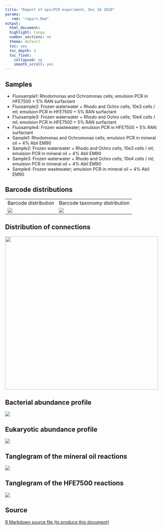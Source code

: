 ```yaml
---
title: "Report of epicPCR experiment, Dec 18 2020"
params:
   rmd: "report.Rmd"
output:
  html_document:
  highlight: tango
  number_sections: no
  theme: default
  toc: yes
  toc_depth: 3
  toc_float:
    collapsed: no
    smooth_scroll: yes
---
```


## Samples

- Fluosample1: Rhodomonas and Ochromonas cells; emulsion PCR in HFE7500 + 5% RAN surfactant
- Fluosample2: Frozen waterwater + Rhodo and Ochro cells; 10e3 cells / ml; emulsion PCR in HFE7500 + 5% RAN surfactant
- Fluosample3: Frozen waterwater + Rhodo and Ochro cells; 10e4 cells / ml; emulsion PCR in HFE7500 + 5% RAN surfactant
- Fluosample4: Frozen wastewater; emulsion PCR in HFE7500 + 5% RAN surfactant
- Sample1: Rhodomonas and Ochromonas cells; emulsion PCR in mineral oil + 4% Abil EM90
- Sample2: Frozen waterwater + Rhodo and Ochro cells; 10e3 cells / ml; emulsion PCR in mineral oil + 4% Abil EM90
- Sample3: Frozen waterwater + Rhodo and Ochro cells; 10e4 cells / ml; emulsion PCR in mineral oil + 4% Abil EM90
- Sample4: Frozen wastewater; emulsion PCR in mineral oil + 4% Abil EM90

## Barcode distributions

<table>
  <tr>
    <td>Barcode distribution</td>
    <td>Barcode taxonomy distribution</td>
  </tr>
  <tr>
    <td valign="top"><img src="../../figures/bc_distribution.png"></td>
    <td valign="top"><img src="../../figures/bc_tax_distribution.png"></td>
  </tr>
 </table>

## Distribution of connections

<td valign="top"><img src="../../figures/connection_distribution.png" width=500></td>


## Bacterial abundance profile

<td valign="top"><img src="../../figures/bact_abunds.png" ></td>


## Eukaryotic abundance profile

<td valign="top"><img src="../../figures/euk_abunds.png" ></td>


## Tanglegram of the mineral oil reactions

<td valign="top"><img src="../../figures/mineral_tanglegram.png" ></td>


## Tanglegram of the HFE7500 reactions

<td valign="top"><img src="../../figures/fluor_tanglegram.png" ></td>

## Source
<a download="report.Rmd" href="`r base64enc::dataURI(file = params$rmd, mime = 'text/rmd', encoding = 'base64')`">R Markdown source file (to produce this document)</a>

